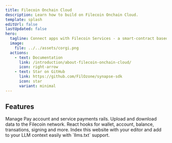 ```yaml
---
title: Filecoin Onchain Cloud
description: Learn how to build on Filecoin Onchain Cloud.
template: splash
editUrl: false
lastUpdated: false
hero:
  tagline: Connect apps with Filecoin Services - a smart-contract based marketplace for storage and other services.
  image:
    file: ../../assets/corgi.png
  actions:
    - text: Documentation
      link: /introduction/about-filecoin-onchain-cloud/
      icon: right-arrow
    - text: Star on GitHub
      link: https://github.com/FilOzone/synapse-sdk
      icon: star
      variant: minimal
---
```



## Features

<CardGrid stagger>
	<Card title="Filecoin Pay" icon="seti:javascript">
		Manage Pay account and service payments rails. 
	</Card>
	<Card title="Storage" icon="seti:default">
		Upload and download data to the Filecoin network.
	</Card>
	<Card title="React Hooks" icon="seti:react">
		React hooks for wallet, account, balance, transations, signing and more.
	</Card>
	<Card title="AI support" icon="magnifier">
		Index this website with your editor and add to your LLM context easily with `llms.txt` support.
	</Card>
</CardGrid>

